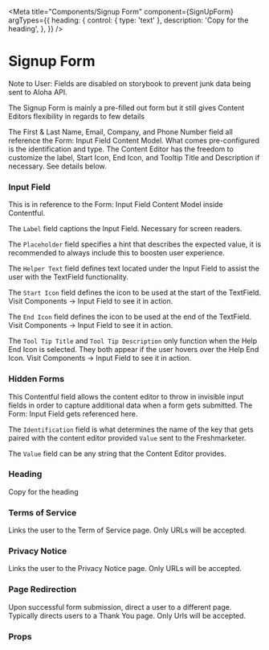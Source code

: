 

<Meta
  title="Components/Signup Form"
  component={SignUpForm}
  argTypes={{
    heading: {
      control: { type: 'text' },
      description: 'Copy for the heading',
    },
  }}
/>

# Signup Form

Note to User: Fields are disabled on storybook to prevent junk data being sent to Aloha API.

The Signup Form is mainly a pre-filled out form but it still gives Content Editors flexibility in regards to few details

The First & Last Name, Email, Company, and Phone Number field all reference the Form: Input Field Content Model. What
comes pre-configured is the identification and type. The Content Editor has the freedom to customize the label, Start
Icon, End Icon, and Tooltip Title and Description if necessary. See details below.

### Input Field

This is in reference to the Form: Input Field Content Model inside Contentful.

The `Label` field captions the Input Field. Necessary for screen readers.

The `Placeholder` field specifies a hint that describes the expected value, it is recommended to always include this to
boosten user experience.

The `Helper Text` field defines text located under the Input Field to assist the user with the TextField functionality.

The `Start Icon` field defines the icon to be used at the start of the TextField. Visit Components -> Input Field to see
it in action.

The `End Icon` field defines the icon to be used at the end of the TextField. Visit Components -> Input Field to see it
in action.

The `Tool Tip Title` and `Tool Tip Description` only function when the Help End Icon is selected. They both appear if
the user hovers over the Help End Icon. Visit Components -> Input Field to see it in action.

### Hidden Forms

This Contentful field allows the content editor to throw in invisible input fields in order to capture additional data
when a form gets submitted. The Form: Input Field gets referenced here.

The `Identification` field is what determines the name of the key that gets paired with the content editor provided
`Value` sent to the Freshmarketer.

The `Value` field can be any string that the Content Editor provides.

### Heading

Copy for the heading

### Terms of Service

Links the user to the Term of Service page. Only URLs will be accepted.

### Privacy Notice

Links the user to the Privacy Notice page. Only URLs will be accepted.

### Page Redirection

Upon successful form submission, direct a user to a different page. Typically directs users to a Thank You page. Only
Urls will be accepted.

<Canvas>
  <Story name="Signup Form" story={stories.componentSignUpForm} />
</Canvas>

### Props

<ArgsTable story="Signup Form" />
